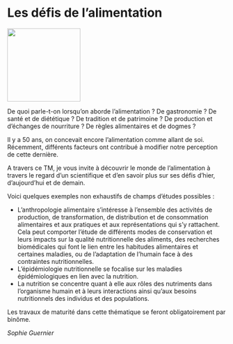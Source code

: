 # Les défis de l'alimentation

::: {.center data-latex=""}
![](images/les-defis-de-lalimentation.png){height=12em}
:::

De quoi parle-t-on lorsqu'on aborde l'alimentation ? De gastronomie ? De santé et de diététique ? De tradition et de patrimoine ? De production et d'échanges de nourriture ? De règles alimentaires et de dogmes ?

Il y a 50 ans, on concevait encore l'alimentation comme allant de soi. Récemment, différents facteurs ont contribué à modifier notre perception de cette dernière.

A travers ce TM, je vous invite à découvrir le monde de l'alimentation à travers le regard d'un scientifique et d'en savoir plus sur ses défis d'hier, d'aujourd'hui et de demain.  

Voici quelques exemples non exhaustifs de champs d'études possibles : 

- L'anthropologie alimentaire s'intéresse à l'ensemble des activités de production, de transformation, de distribution et de consommation alimentaires et aux pratiques et aux représentations qui s'y rattachent. Cela peut comporter l'étude de différents modes de conservation et leurs impacts sur la qualité nutritionnelle des aliments, des recherches biomédicales qui font le lien entre les habitudes alimentaires et certaines maladies, ou de l'adaptation de l'humain face à des contraintes nutritionnelles.
- L'épidémiologie nutritionnelle se focalise sur les maladies épidémiologiques en lien avec la nutrition.
- La nutrition se concentre quant à elle aux rôles des nutriments dans l'organisme humain et à leurs interactions ainsi qu'aux besoins nutritionnels des individus et des populations.

Les travaux de maturité dans cette thématique se feront obligatoirement par binôme.

::: {.signature data-latex=""}
*Sophie Guernier*
:::